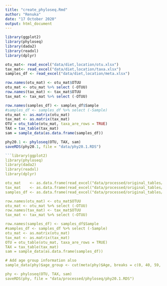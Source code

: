 ```yaml
---
title: "create_phyloseq.Rmd"
author: "Renuka"
date: "17 October 2020"
output: html_document
---
```


```r
library(ggplot2)
library(phyloseq)
library(dada2)
library(readxl)
library(dplyr)

otu_mat<- read_excel("data/diet,location/otu.xlsx")
tax_mat<- read_excel("data/diet,location/taxa.xlsx")
samples_df <- read_excel("data/diet,location/meta.xlsx")

row.names(otu_mat) <- otu_mat$OTUU
otu_mat <- otu_mat %>% select (-OTUU)
row.names(tax_mat) <- tax_mat$OTUU
tax_mat <- tax_mat %>% select (-OTUU) 

row.names(samples_df) <- samples_df$Sample
#samples_df <- samples_df %>% select (-Sample) 
otu_mat <- as.matrix(otu_mat)
tax_mat <- as.matrix(tax_mat)
OTU = otu_table(otu_mat, taxa_are_rows = TRUE)
TAX = tax_table(tax_mat)
sam = sample_data(as.data.frame(samples_df))

phy20.1 <- phyloseq(OTU, TAX, sam)
saveRDS(phy20.1, file = "data/phy20.1.RDS")

```library(ggplot2)
library(phyloseq)
library(dada2)
library(readxl)
library(dplyr)

otu_mat    <- as.data.frame(read_excel("data/processed/original_tables/otu.xlsx"))
tax_mat    <- as.data.frame(read_excel("data/processed/original_tables/taxa.xlsx"))
samples_df <- as.data.frame(read_excel("data/processed/original_tables/meta.xlsx"))

row.names(otu_mat) <- otu_mat$OTUU
otu_mat <- otu_mat %>% select (-OTUU)
row.names(tax_mat) <- tax_mat$OTUU
tax_mat <- tax_mat %>% select (-OTUU) 

row.names(samples_df) <- samples_df$Sample
#samples_df <- samples_df %>% select (-Sample) 
otu_mat <- as.matrix(otu_mat)
tax_mat <- as.matrix(tax_mat)
OTU = otu_table(otu_mat, taxa_are_rows = TRUE)
TAX = tax_table(tax_mat)
sam = sample_data(as.data.frame(samples_df))

# Add age group information also
sample_data(phy)$age_group <- cut(meta(phy)$Age, breaks = c(0, 40, 59, Inf), labels = c("adult", "middle_age", "elderly"))

phy <- phyloseq(OTU, TAX, sam)
saveRDS(phy, file = "data/processed/phyloseq/phy20.1.RDS")
``````



